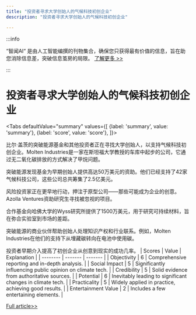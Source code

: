 ```yaml
---
title: "投资者寻求大学创始人的气候科技初创企业"
description: "投资者寻求大学创始人的气候科技初创企业"

---
```



:::info

“智闻AI“ 是由人工智能编撰的刊物集合，确保您只获得最有价值的信息，旨在助您消除信息差，突破信息茧房的局限。  [了解更多 >>](/)

:::

# 投资者寻求大学创始人的气候科技初创企业


<Tabs
	defaultValue="summary"
	values={[
	{label: 'summary', value: 'summary'},
	{label: 'score', value: 'score'},
]}>
<TabItem value="summary">


比尔·盖茨的突破能源基金和其他投资者正在寻找大学创始人，以支持气候科技初创企业。Molten Industries是一家在斯坦福大学教授的车库中起步的公司，它通过无二氧化碳排放的方式解决了甲烷问题。

突破能源发现基金为早期创始人提供高达50万美元的资助。他们已经支持了42家气候科技公司，这些公司总共筹集了2.5亿美元。

风险投资家正在更早地行动，押注于原型公司——那些可能成为企业的创意。Azolla Ventures资助研究生寻找被忽视的项目。

合作基金向哈佛大学的Wyss研究所提供了1500万美元，用于研究可持续材料，旨在弥合实验室到市场的差距。

突破能源的商业伙伴帮助创始人处理知识产权和行业联系。例如，Molten Industries在他们的支持下从埋藏碳转向在电池中使用碳。

投资者早期介入提高了初创企业从创意到现实的成功几率。
</TabItem>
<TabItem value="score">
	| Scores     | Value   | Explanation |
	| -------- | ------- | ------- |
	| Objectivity  | 6    | Comprehensive reporting and in-depth analysis.    |
	| Social Impact | 5     | Significantly influencing public opinion on climate tech.    |
	| Credibility    | 5    | Solid evidence from authoritative sources.    |
	| Potential    | 6    | Inevitably leading to significant changes in climate tech.    |
	| Practicality    | 5    | Widely applied in practice, achieving good results.    |
	| Entertainment Value    | 2    | Includes a few entertaining elements.    |
</TabItem>
</Tabs>

[Full article>>](https://techcrunch.com/2024/08/03/why-bill-gates-breakthrough-energy-and-other-investors-are-scouring-universities-for-founders/)
